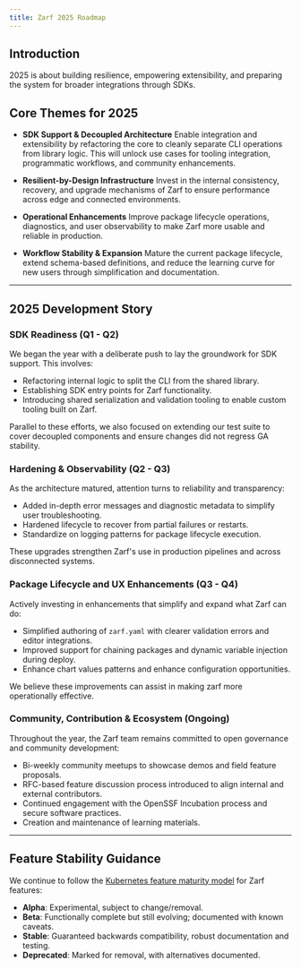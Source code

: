 ```yaml
---
title: Zarf 2025 Roadmap
---
```


## Introduction

2025 is about building resilience, empowering extensibility, and preparing the system for broader integrations through SDKs.

## Core Themes for 2025

- **SDK Support & Decoupled Architecture**
  Enable integration and extensibility by refactoring the core to cleanly separate CLI operations from library logic. This will unlock use cases for tooling integration, programmatic workflows, and community enhancements.

- **Resilient-by-Design Infrastructure**
  Invest in the internal consistency, recovery, and upgrade mechanisms of Zarf to ensure performance across edge and connected environments.

- **Operational Enhancements**
  Improve package lifecycle operations, diagnostics, and user observability to make Zarf more usable and reliable in production.

- **Workflow Stability & Expansion**
  Mature the current package lifecycle, extend schema-based definitions, and reduce the learning curve for new users through simplification and documentation.

---

## 2025 Development Story

### SDK Readiness (Q1 - Q2)

We began the year with a deliberate push to lay the groundwork for SDK support. This involves:

- Refactoring internal logic to split the CLI from the shared library.
- Establishing SDK entry points for Zarf functionality.
- Introducing shared serialization and validation tooling to enable custom tooling built on Zarf.

Parallel to these efforts, we also focused on extending our test suite to cover decoupled components and ensure changes did not regress GA stability.

### Hardening & Observability (Q2 - Q3)

As the architecture matured, attention turns to reliability and transparency:

- Added in-depth error messages and diagnostic metadata to simplify user troubleshooting.
- Hardened lifecycle to recover from partial failures or restarts.
- Standardize on logging patterns for package lifecycle execution.

These upgrades strengthen Zarf's use in production pipelines and across disconnected systems.

### Package Lifecycle and UX Enhancements (Q3 - Q4)

Actively investing in enhancements that simplify and expand what Zarf can do:

- Simplified authoring of `zarf.yaml` with clearer validation errors and editor integrations.
- Improved support for chaining packages and dynamic variable injection during deploy.
- Enhance chart values patterns and enhance configuration opportunities.

We believe these improvements can assist in making zarf more operationally effective.

### Community, Contribution & Ecosystem (Ongoing)

Throughout the year, the Zarf team remains committed to open governance and community development:

- Bi-weekly community meetups to showcase demos and field feature proposals.
- RFC-based feature discussion process introduced to align internal and external contributors.
- Continued engagement with the OpenSSF Incubation process and secure software practices.
- Creation and maintenance of learning materials.

---

## Feature Stability Guidance

We continue to follow the [Kubernetes feature maturity model](https://kubernetes.io/docs/reference/using-api/#api-versioning) for Zarf features:

- **Alpha**: Experimental, subject to change/removal.
- **Beta**: Functionally complete but still evolving; documented with known caveats.
- **Stable**: Guaranteed backwards compatibility, robust documentation and testing.
- **Deprecated**: Marked for removal, with alternatives documented.
